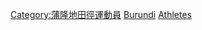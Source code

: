 [[Category:蒲隆地田徑運動員|Category:蒲隆地田徑運動員]]
[[Category:各國奧運田徑運動員|Burundi]]
[[Category:布隆迪夏季奥运运动员|Athletes]]